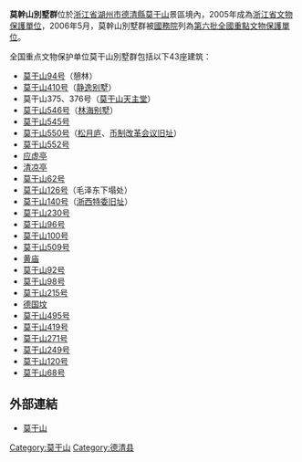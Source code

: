 {{文物保护单位
| 级别 = 全国
| 图片 = Mount Mogan Villa2.jpg
| 名称 = 莫干山別墅群
| 编号 = 6-949
| 分类 = 近现代重要史迹及代表性建筑
| 时代 = [[清|清]]至[[中華民國|民国]]
| 所在 = [[浙江省|浙江省]][[湖州市|湖州市]][[德清縣|德清縣]]
| 登录 = 2006年
| Cat = 浙江全国重点文物保护单位
}}
'''莫幹山別墅群'''位於[[浙江省|浙江省]][[湖州市|湖州市]][[德清縣|德清縣]][[莫干山|莫干山]]景區境內，2005年成為[[浙江省文物保護單位|浙江省文物保護單位]]，2006年5月，莫幹山別墅群被[[中华人民共和国国务院|國務院]]列為[[第六批全國重點文物保護單位|第六批全國重點文物保護單位]]。

全国重点文物保护单位莫干山別墅群包括以下43座建筑：
*[[莫干山94号|莫干山94号]]（憩林）
*[[莫干山410号|莫干山410号]]（[[静逸别墅_(莫干山)|静逸别墅]]）
*莫干山375、376号（[[莫干山天主堂|莫干山天主堂]]）
*[[莫干山546号|莫干山546号]]（[[林海别墅|林海别墅]]）
*[[莫干山545号|莫干山545号]]
*[[莫干山550号|莫干山550号]]（[[松月庐|松月庐]]、[[币制改革会议旧址|币制改革会议旧址]]）
*[[莫干山552号|莫干山552号]]
*[[应虚亭|应虚亭]]
*[[清凉亭|清凉亭]]
*[[莫干山62号|莫干山62号]]
*[[莫干山126号|莫干山126号]]（毛泽东下塌处）
*[[莫干山140号|莫干山140号]]（[[浙西特委旧址|浙西特委旧址]]）
*[[莫干山230号|莫干山230号]]
*[[莫干山96号|莫干山96号]]
*[[莫干山100号|莫干山100号]]
*[[莫干山509号|莫干山509号]]
*[[黄庙|黄庙]]
*[[莫干山92号|莫干山92号]]
*[[莫干山98号|莫干山98号]]
*[[莫干山215号|莫干山215号]]
*[[德国坟|德国坟]]
*[[莫干山495号|莫干山495号]]
*[[莫干山419号|莫干山419号]]
*[[莫干山271号|莫干山271号]]
*[[莫干山249号|莫干山249号]]
*[[莫干山120号|莫干山120号]]
*[[莫干山68号|莫干山68号]]

==外部連結==
*[https://web.archive.org/web/20110714112049/http://www.mogan-mountain.com/ 莫干山]
[[Category:莫干山|Category:莫干山]]
[[Category:德清县|Category:德清县]]

{{浙江全国重点文物保护单位}}
{{中国20世纪建筑遗产}}